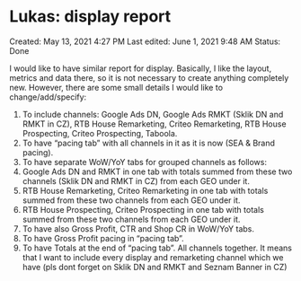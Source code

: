 # Lukas: display report

Created: May 13, 2021 4:27 PM
Last edited: June 1, 2021 9:48 AM
Status: Done

I would like to have similar report for display. Basically, I like the layout, metrics and data there, so it is not necessary to create anything completely new. However, there are some small details I would like to change/add/specify:

1. To include channels: Google Ads DN, Google Ads RMKT (Sklik DN and RMKT in CZ), RTB House Remarketing, Criteo Remarketing, RTB House Prospecting, Criteo Prospecting, Taboola.
2. To have “pacing tab” with all channels in it as it is now (SEA & Brand pacing).
3. To have separate WoW/YoY tabs for grouped channels as follows:
4. Google Ads DN and RMKT in one tab with totals summed from these two channels (Sklik DN and RMKT in CZ) from each GEO under it.
5. RTB House Remarketing, Criteo Remarketing in one tab with totals summed from these two channels from each GEO under it.
6. RTB House Prospecting, Criteo Prospecting in one tab with totals summed from these two channels from each GEO under it.
7. To have also Gross Profit, CTR and Shop CR in WoW/YoY tabs.
8. To have Gross Profit pacing in “pacing tab”.
9. To have Totals at the end of “pacing tab”. All channels together. It means that I want to include every display and remarketing channel which we have (pls dont forget on Sklik DN and RMKT and Seznam Banner in CZ)